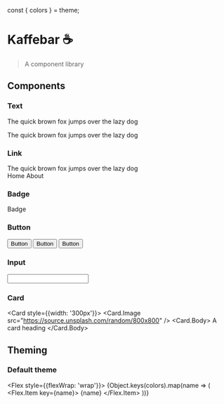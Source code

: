 const { colors } = theme;

# Kaffebar ☕️

> A component library

## Components

### Text

<Text>The quick brown fox jumps over the lazy dog</Text>

<Text as="p" size={4}>The quick brown fox jumps over the lazy dog</Text>

### Link

<Link>The quick brown fox jumps over the lazy dog</Link>

<br />

<Link>Home</Link> <Link>About</Link>

### Badge

<Badge bg="purple">Badge</Badge>

### Button

<Button>Button</Button>
<Button color="blue">Button</Button>
<Button color="red">Button</Button>

### Input

<Input />

### Card

<Card style={{width: '300px'}}>
  <Card.Image src="https://source.unsplash.com/random/800x800" />
  <Card.Body>
    <Text>A card heading</Text>
  </Card.Body>
</Card>

## Theming

### Default theme

<Flex style={{flexWrap: 'wrap'}}>
{Object.keys(colors).map(name => (
  <Flex.Item key={name}>
    <Card>
      <Swatch bg={name} />
      <Text>{name}</Text>
    </Card>
  </Flex.Item>
))}
</Flex>
